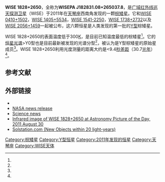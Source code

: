 {{Starbox begin
| name=WISEPA J182831.08+265037.8 }}
{{Starbox image
| image = [[File:WISE_1828+2650.jpg|250px]]
| caption = [[广域红外线巡天探测卫星|WISE]]拍摄的红外照片。中间绿色圈内的即是WISE 1828+2650。
}}
{{Starbox observe
| epoch=[[儒略日|MJD]] 55467.61<ref name="Kirkpatrick2011v1"/> 
| equinox=[[J2000|J2000]]<ref name="Kirkpatrick2011v1"/> 
| constell=[[天琴座|天琴座]]
| ra={{RA|18|28|31.10}}<ref name="Kirkpatrick2011v1">{{cite arXiv
  |last=Kirkpatrick |first=J. Davy
  |coauthors=Cushing; Gelino; Griffith; Skrutskie; Marsh; Wright; Mainzer; Eisenhardt; McLean; Thompson; Bauer; Benford; Bridge; Lake; Petty; Stanford; Tsai; Bailey; Beichman; Bochanski; Burgasser; Capak; Cruz; Hinz; Kartaltepe; Knox; Manohar; Masters; Morales-Calderónn; Prato; Rodigas; Salvato; Schurr; Scoville; Simcoe; Stapelfeldt; Stern; Stock; Vacca
  |title=The First Hundred Brown Dwarfs Discovered by the Wide-field Infrared Survey Explorer (WISE)
  |year=2011
  |eprint=1108.4677
  |version=v1
  |class=astro-ph.SR
  |accessdate=2011-08-23}}</ref>
| dec={{DEC|26|50|37.79}}<ref name="Kirkpatrick2011v1"/> 
| appmag_v=23.57 ± 0.35 (filter J)<ref name="Cushing2011v1">{{cite arXiv
  |last=Cushing |first=Michael C.
  |coauthors=Kirkpatrick; Gelino; Griffith; Skrutskie; Mainzer; Marsh; Beichman; Burgasser; Prato; Simcoe; Marley; Saumon; Freedman; Eisenhardt; Wright
  |title=THE DISCOVERY OF Y DWARFS USING DATA FROM THE WIDE-FIELD INFRARED SURVEY EXPLORER (WISE)
  |year=2011
  |eprint=1108.4678
  |version=v1
  |class=astro-ph.SR
  |accessdate=2011-08-23}}</ref>}}
{{Starbox character
| class=>Y0<ref name="Kirkpatrick2011v1"/>
| b-v=
| u-b=
| variable=}}
{{Starbox astrometry
| prop_mo_ra=1078<ref name="Kirkpatrick2011v1"/>
| prop_mo_dec=118<ref name="Kirkpatrick2011v1"/> }}
{{Starbox detail
| temperature=≤300<ref name="Cushing2011v1"/> }}
{{Starbox catalog
| names= WISEPA J182831.08+265037.8<ref name="Kirkpatrick2011v1"/>, WISEP J1828+2650<ref name="Cushing2011v1"/>, WISE J1828+2650<ref name="Kirkpatrick2011v1"/>}}
{{Starbox end}}
'''WISE 1828+2650'''，全称为'''WISEPA J182831.08+265037.8'''，是[[广域红外线巡天探测卫星|广域红外线巡天探测卫星]]（WISE）于2011年在[[天琴座|天琴座]]西南角发现的一颗[[棕矮星|棕矮星]]。它和[[WISE_0410+1502|WISE 0410+1502]]，[[WISE_1405+5534|WISE 1405+5534]]，[[WISE_1541-2250|WISE 1541-2250]]，[[WISE_1738+2732|WISE 1738+2732]]以及[[WISE_2056+1459|WISE 2056+1459]]一起被公布，这六颗恒星是人类发现的第一批的[[恒星分类|Y型]]棕矮星。

WISE 1828+2650的表面温度低于300[[热力学温标|K]]，是目前已知温度最低的棕矮星<ref name="Cushing2011v1"/>。它的[[恒星光谱|恒星光谱]]>Y0型也是目前最新被发现的光谱分型<ref name="Cushing2011v1"/>，被认为是Y型棕矮星的原始星成员<ref name="Cushing2011v1"/>。WISE 1828+2650利用光度测量的距离大约是<9.4[[秒差距|秒差距]]（30.7[[光年|光年]]）<ref name="Kirkpatrick2011v1"/>。

== 参考文献 ==
{{reflist}}

== 外部链接 ==
*{{cite news|last=Choi|first=Charles Q.|title=Y dwarf star? Because they're cool, that's Y!|publisher=[[Space.com|Space.com]]|date=August 26, 2011|url=http://www.space.com/12714-coldest-failed-stars-brown-dwarfs-wise.html|accessdate=August 31, 2011|archive-date=2017-03-20|archive-url=https://web.archive.org/web/20170320022040/http://www.space.com/12714-coldest-failed-stars-brown-dwarfs-wise.html}}
*[http://www.nasa.gov/mission_pages/WISE/news/wise20110823.html NASA news release] {{Wayback|url=http://www.nasa.gov/mission_pages/WISE/news/wise20110823.html |date=20160110022218 }}
*[http://science.nasa.gov/science-news/science-at-nasa/2011/23aug_coldeststars/ Science news]{{Wayback|url=http://science.nasa.gov/science-news/science-at-nasa/2011/23aug_coldeststars/ |date=20181231062630 }}
*[http://apod.nasa.gov/apod/ap110830.html Infrared image of WISE 1828+2650 at Astronomy Picture of the Day, 2011 August 30] {{Wayback|url=http://apod.nasa.gov/apod/ap110830.html |date=20160124160044 }}
*[http://solstation.com/stars/new-obj.htm Solstation.com (New Objects within 20 light-years)] {{Wayback|url=http://solstation.com/stars/new-obj.htm |date=20160303180125 }}

{{Sky|18|28|31.10|+|26|50|37.79|30.7}}

[[Category:棕矮星|Category:棕矮星]]
[[Category:Y型恒星|Category:Y型恒星]]
[[Category:2011年发现的恒星|Category:2011年发现的恒星]]
[[Category:天琴座|Category:天琴座]]
[[Category:WISE天体|Category:WISE天体]]